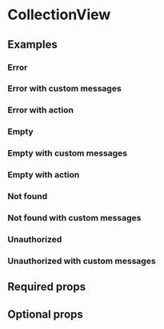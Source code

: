 # CollectionView

<ComponentDescription name="collection-view" />

<Preview name="collection" />

## Examples

### Error

<Preview name="collection-view-error" />

### Error with custom messages

<Preview name="collection-view-error-custom" />

### Error with action

<Preview name="collection-view-error-action" />

### Empty

<Preview name="collection-view-empty" />

### Empty with custom messages

<Preview name="collection-view-empty-custom" />

### Empty with action

<Preview name="collection-view-empty-action" />

### Not found

<Preview name="collection-view-not-found" />

### Not found with custom messages

<Preview name="collection-view-not-found-custom" />

### Unauthorized

<Preview name="collection-view-unauthorized" />

### Unauthorized with custom messages

<Preview name="collection-view-unauthorized-custom" />

## Required props

<PropsDocs name="collection-view" required />

## Optional props

<PropsDocs name="collection-view" />
